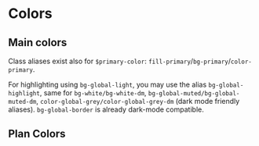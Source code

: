 
<Meta title="Design System / Colors" />

# Colors

## Main colors

<ColorPalette>
    <ColorItem
        title="Global Grey"
        colors={['#262a33']}
    />
    <ColorItem
        title="Global Alt Grey (gradient)"
        colors={['linear-gradient(#262a33, #3C414E)']}
    />
    <ColorItem
        title="Global Alt Grey"
        colors={['#3c414e']}
    />
    <ColorItem
        title="Global light"
        colors={['#f6f7fa']}
    />
    <ColorItem
        title="PM blue"
        colors={['#526ee0', '#657ee4', '#788ee8']}
    />
    <ColorItem
        title="PV green"
        colors={['#3e8447', '#4da358', '#5fb364']}
    />
    <ColorItem
        title="Global success"
        colors={['#5db039']}
    />
    <ColorItem
        title="Global warning"
        colors={['#ec5858']}
    />
    <ColorItem
        title="Global attention"
        colors={['#eac819']}
    />
    <ColorItem
        title="White"
        colors={['#fff']}
    />
    <ColorItem
        title="Black"
        colors={['#000']}
    />
</ColorPalette>

Class aliases exist also for <code>$primary-color</code>: <code>fill-primary</code>/<code>bg-primary</code>/<code>color-primary</code>.

For highlighting using <code>bg-global-light</code>, you may use the alias <code>bg-global-highlight</code>, same for <code>bg-white/bg-white-dm</code>, <code>bg-global-muted/bg-global-muted-dm</code>, <code>color-global-grey/color-global-grey-dm</code> (dark mode friendly aliases). <code>bg-global-border</code> is already dark-mode compatible.

## Plan Colors


<ColorPalette>
    <ColorItem
        title="Visionary"
        colors={['#6ddcfb']}
    />
    <ColorItem
        title="Plus"
        colors={['#c6e422']}
    />
    <ColorItem
        title="Professional"
        colors={['#d4b46e']}
    />
    <ColorItem
        title="VPN Basic"
        colors={['#f67f60']}
    />
    <ColorItem
        title="VPN Plus"
        colors={['#9ccc23']}
    />
</ColorPalette>